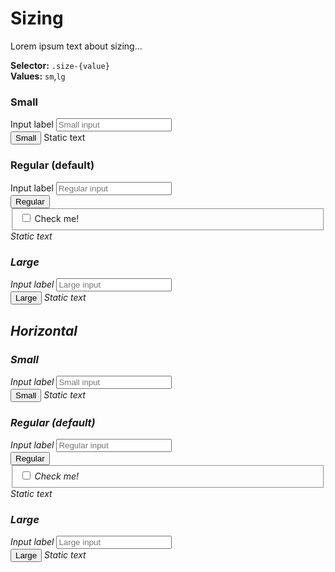 
<Meta title="Components/Form/Concepts/Sizing" />

# Sizing

Lorem ipsum text about sizing...

**Selector:** `.size-{value}` <br />
**Values:** `sm`,`lg` <br />

### Small

<form>
  <div class="form-group">
    <label for="smInput">Input label</label>
    <input type="text" id="smInput" class="size-sm" placeholder="Small input" />
  </div>
  <button class="size-sm">Small</button>
  <span class="form-text size-sm">Static text</span>
</form>


### Regular (default)

<form>
  <div class="form-group">
    <label for="mdInput">Input label</label>
    <input type="text" id="mdInput" placeholder="Regular input" />
  </div>
  <button>Regular</button>
  <div class="form-group">
    <fieldset>
      <label class="form-control">
        <input type="checkbox" />
        <span>Check me!</span>
        <i />
      </label>
    </fieldset>
  </div>
  <span class="form-text">Static text</span>
</form>

### Large

<form>
  <div class="form-group">
    <label for="lgInput">Input label</label>
    <input type="text" id="lgInput" class="size-lg" placeholder="Large input" />
  </div>
  <button class="size-lg">Large</button>
  <span class="form-text size-lg">Static text</span>
</form>

## Horizontal

### Small

<form class="horizontal">
  <div class="form-group">
    <label for="horizontalSmInput">Input label</label>
    <input type="text" id="horizontalSmInput" class="size-sm" placeholder="Small input" />
  </div>
  <button class="size-sm">Small</button>
  <span class="form-text size-sm">Static text</span>
</form>

### Regular (default)

<form class="horizontal">
  <div class="form-group">
    <label for="horizontalMdInput">Input label</label>
    <input type="text" id="horizontalMdInput" placeholder="Regular input" />
  </div>
  <button>Regular</button>
  <div class="form-group">
    <fieldset>
      <label class="form-control">
        <input type="checkbox" />
        <span>Check me!</span>
        <i />
      </label>
    </fieldset>
  </div>
  <span class="form-text">Static text</span>
</form>

### Large

<form class="horizontal">
  <div class="form-group">
    <label for="horizontalLgInput">Input label</label>
    <input type="text" id="horizontalLgInput" class="size-lg" placeholder="Large input" />
  </div>
  <button class="size-lg">Large</button>
  <span class="form-text size-lg">Static text</span>
</form>
